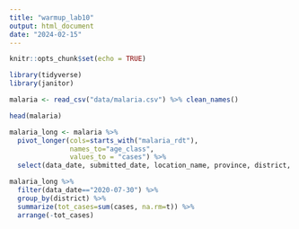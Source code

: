 ```yaml
---
title: "warmup_lab10"
output: html_document
date: "2024-02-15"
---
```


```r
knitr::opts_chunk$set(echo = TRUE)
```

```r
library(tidyverse)
library(janitor)
```
```r
malaria <- read_csv("data/malaria.csv") %>% clean_names()
```
```r
head(malaria)
```


```r
malaria_long <- malaria %>% 
  pivot_longer(cols=starts_with("malaria_rdt"),
               names_to="age_class",
               values_to = "cases") %>% 
  select(data_date, submitted_date, location_name, province, district, age_class, cases)
```

```r
malaria_long %>% 
  filter(data_date=="2020-07-30") %>% 
  group_by(district) %>% 
  summarize(tot_cases=sum(cases, na.rm=t)) %>% 
  arrange(-tot_cases)
```

